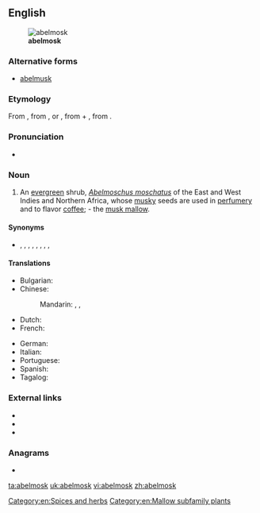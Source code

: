 ==English==
[[File:Abelmoschus moschatus Plant.jpg|thumb|'''abelmosk''']]

===Alternative forms===
* [[abelmusk]]

===Etymology===
From {{etyl|NL.|en}} {{m|la|Abelmoschus|abelmoschus}}, from {{etyl|ar|en}} {{m|ar|أَبُو المِسْك||father of musk}}, or {{m|ar|حَبّ المِسْك||grain of musk}}, from {{m|ar|حَبّ||grain}} + {{m|ar|مِسْك}}, from {{etyl|fa|en}} {{m|fa|مشک|tr=mošk}}.

===Pronunciation===
* {{a|US}} {{IPA|/ˈeɪ.bəlˌmɑsk/|lang=en}}

===Noun===
{{en-noun}}

# An [[evergreen]] shrub, ''[[Abelmoschus moschatus]]'' of the East and West Indies and Northern Africa, whose [[musky]] seeds are used in [[perfumery]] and to flavor [[coffee]]; - the [[musk mallow]].

====Synonyms====
* {{sense|Abelmoschus moschatus}} {{vern|ambrette seeds|pedia=1}}, {{vern|annual hibiscus|pedia=1}}, {{vern|muskdana|pedia=1}}, {{vern|musk okra|pedia=1}}, {{vern|musk seeds|pedia=1}}, {{vern|ornamental okra|pedia=1}}, {{vern|rose mallow seeds|pedia=1}}, {{vern|tropical jewel hibiscus|pedia=1}}, {{vern|Yorka okra|pedia=1}}

====Translations====
{{trans-top|evergreen shrub}}
* Bulgarian: {{t|bg|мускусен слез}}
* Chinese:
*: Mandarin: {{t|cmn|黄葵|tr=huángkuí|sc=Hani}}, {{t|cmn|麝香槿|tr=shèxiāngjǐn|sc=Hani}}, {{t|cmn|香葵|tr=xiāngkuí|sc=Hani}}
* Dutch: {{t|nl|abelmos|m}}
* French: {{t+|fr|ambrette|f}}
{{trans-mid}}
* German: {{t+|de|Abelmoschus|m}}
* Italian: {{t|it|abelmosco|m}}
* Portuguese: {{t|pt|abelmosco|m}}
* Spanish: {{t+|es|abelmosco|m}}
* Tagalog: {{t|tl|kastuli|sc=Hani}}
{{trans-bottom}}

===External links===
* {{pedia|Abelmoschus moschatus}}
* {{specieslite|Abelmoschus moschatus}}
* {{comcatlite|Abelmoschus moschatus}}

===Anagrams===
* {{l|en|smokable}}

[[Category:en:Spices and herbs]]
[[Category:en:Mallow subfamily plants]]

[[ta:abelmosk]]
[[uk:abelmosk]]
[[vi:abelmosk]]
[[zh:abelmosk]]